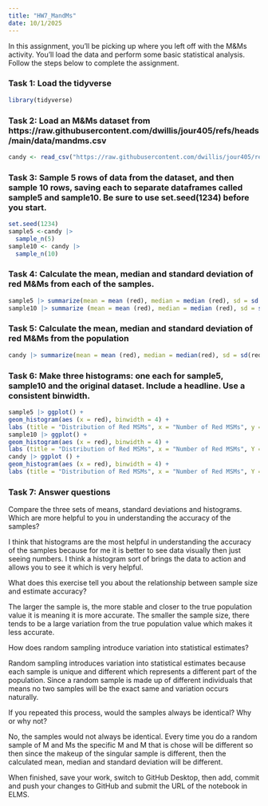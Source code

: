 ```yaml
---
title: "HW7_MandMs"
date: 10/1/2025
---
```



In this assignment, you'll be picking up where you left off with the M&Ms activity. You'll load the data and perform some basic statistical analysis. Follow the steps below to complete the assignment.

### Task 1: Load the tidyverse

```r
library(tidyverse)
```


### Task 2: Load an M&Ms dataset from https://raw.githubusercontent.com/dwillis/jour405/refs/heads/main/data/mandms.csv
```r
candy <- read_csv("https://raw.githubusercontent.com/dwillis/jour405/refs/heads/main/data/mandms.csv") 


```


### Task 3: Sample 5 rows of data from the dataset, and then sample 10 rows, saving each to separate dataframes called sample5 and sample10. Be sure to use set.seed(1234) before you start.
```r
set.seed(1234)
sample5 <-candy |>
  sample_n(5)
sample10 <- candy |>
  sample_n(10)
```




### Task 4: Calculate the mean, median and standard deviation of red M&Ms from each of the samples.
```r
sample5 |> summarize(mean = mean (red), median = median (red), sd = sd (red))
sample10 |> summarize (mean = mean (red), median = median (red), sd = sd (red))
```


### Task 5: Calculate the mean, median and standard deviation of red M&Ms from the population

```r
candy |> summarize(mean = mean (red), median = median(red), sd = sd(red))
```

### Task 6: Make three histograms: one each for sample5, sample10 and the original dataset. Include a headline. Use a consistent binwidth.

```r
sample5 |> ggplot() +
geom_histogram(aes (x = red), binwidth = 4) +
labs (title = "Distribution of Red MSMs", x = "Number of Red MSMs", y = "Number of people with MSMs")
sample10 |> ggplot() +
geom_histogram(aes (x = red), binwidth = 4) +
labs (title = "Distribution of Red MSMs", x = "Number of Red MSMs", Y = "Number of people with MSMs")
candy |> ggplot () +
geom_histogram(aes (x = red), binwidth = 4) +
labs (title = "Distribution of Red MSMs", x = "Number of Red MSMs", Y = "Number of people with M&MS")
```


### Task 7: Answer questions


Compare the three sets of means, standard deviations and histograms. Which are more helpful to you in understanding the accuracy of the samples?

I think that histograms are the most helpful in understanding the accuracy of the samples because for me it is better to see data visually then just seeing numbers. I think a histogram sort of brings the data to action and allows you to see it which is very helpful.

What does this exercise tell you about the relationship between sample size and estimate accuracy?

The larger the sample is, the more stable and closer to the true population value it is meaning it is more accurate. The smaller the sample size, there tends to be a large variation from the true population value which makes it less accurate.

How does random sampling introduce variation into statistical estimates?

Random sampling introduces variation into statistical estimates because each sample is unique and different which represents a different part of the population. Since a random sample is made up of different individuals that means no two samples will be the exact same and variation occurs naturally. 

If you repeated this process, would the samples always be identical? Why or why not?

No, the samples would not always be identical. Every time you do a random sample of M and Ms the specific M and M that is chose will be different so then since the makeup of the singular sample is different, then the calculated mean, median and standard deviation will be different.

When finished, save your work, switch to GitHub Desktop, then add, commit and push your changes to GitHub and submit the URL of the notebook in ELMS.
